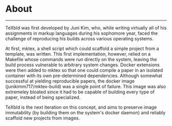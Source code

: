 
# About

---

TeXbld was first developed by Juni Kim, who, while writing virtually
all of his assignments in markup languages during his sophomore
year, faced the challenge of reproducing his builds across various
operating systems.

At first, <Link href='https://github.com/junikimm717/mktex'>mktex</Link>, a shell script
which could scaffold a simple project from a template, was written. This first
implementation, however, relied on a Makefile whose commands were run directly
on the system, leaving the build process vulnerable to arbitrary system changes.
Docker extensions were then added to mktex so that one could compile a paper in
an isolated container with its own pre-determined dependencies. Although
somewhat successful at yielding reproducible papers, the docker image
(junikimm717/mktex-build) was a single point of failure. This image was also
extremeley bloated since it had to be capable of building every type of paper,
instead of being specialized.

TeXbld is the next iteration on this concept, and aims to preserve
image immutability (by building them on the system's docker daemon)
and reliably scaffold new projects from images.
